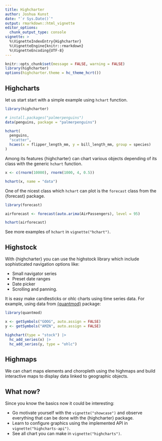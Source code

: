 ```yaml
---
title: Highcharter
author: Joshua Kunst
date: "`r Sys.Date()`"
output: rmarkdown::html_vignette
editor_options: 
  chunk_output_type: console
vignette: >
  %\VignetteIndexEntry{Highcharter}
  %\VignetteEngine{knitr::rmarkdown}
  %\VignetteEncoding{UTF-8}    
---
```


<script>
  $(document).ready(function(){ 
    el = $(".page-header > h1")
    icon = "rocket"
    text = el.text()
    text_new = "<span class=\"fa fa-" + icon  + "\"></span> " + text
    el.html(text_new) 
  }) ;
</script>

```r
knitr::opts_chunk$set(message = FALSE, warning = FALSE)
library(highcharter)
options(highcharter.theme = hc_theme_hcrt())
```

## <span class="fa fa-bar-chart"></span> Highcharts

let us start start with a simple example using `hchart` function.

```r
library(highcharter)

# install.packages("palmerpenguins")
data(penguins, package = "palmerpenguins") 

hchart(
  penguins,
  "scatter",
  hcaes(x = flipper_length_mm, y = bill_length_mm, group = species)
)
```

Among its features {highcharter} can chart various objects depending of
its class with the generic `hchart` function.

```r
x <- c(rnorm(10000), rnorm(1000, 4, 0.5))

hchart(x, name = "data") 
```

One of the nicest class which `hchart` can plot is the `forecast`
class from the {forecast} package.


```r
library(forecast)

airforecast <- forecast(auto.arima(AirPassengers), level = 95)

hchart(airforecast)
```

See more examples of `hchart` in `vignette("hchart")`.

## <span class="fa fa-line-chart"></span> Highstock

With {highcharter} you can use the highstock library which 
include sophisticated navigation options like:

- Small navigator series
- Preset date ranges
- Date picker
- Scrolling and panning.

It is easy make candlesticks or ohlc charts using time series data. For example, using data from 
[{quantmod}](http://www.quantmod.com/) package:

```r
library(quantmod)

x <- getSymbols("GOOG", auto.assign = FALSE)
y <- getSymbols("AMZN", auto.assign = FALSE)

highchart(type = "stock") |> 
  hc_add_series(x) |> 
  hc_add_series(y, type = "ohlc")
```

## <span class="fa fa-map-o"></span> Highmaps

We can chart maps elements and choropleth using the highmaps and
build interactive maps to display data linked to geographic objects.

<!-- ```{r} -->
<!-- data(GNI2014, package = "treemap") -->

<!-- hcmap( -->
<!--   "custom/world-robinson-lowres", -->
<!--   data = GNI2014, -->
<!--   name = "Gross national income per capita", -->
<!--   value = "GNI", -->
<!--   borderWidth = 0, -->
<!--   nullColor = "#d3d3d3", -->
<!--   joinBy = c("iso-a3", "iso3") -->
<!-- ) |> -->
<!--   hc_colorAxis( -->
<!--     stops = color_stops(colors = viridisLite::inferno(10, begin = 0.1)), -->
<!--     type = "logarithmic" -->
<!--   ) -->
<!-- ``` -->

## What now?

Since you know the basics now it could be interesting:

- Go motivate yourself with the `vignette("showcase")` and observe everything that can be
done with the {highcharter} package.
- Learn to configure graphics using the implemented API in `vignette("highcharts-api")`.
- See all chart you can make in `vignette("highcharts")`.

